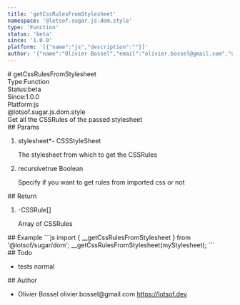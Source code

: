 ```yaml
---
title: 'getCssRulesFromStylesheet'
namespace: '@lotsof.sugar.js.dom.style'
type: 'Function'
status: 'beta'
since: '1.0.0'
platform: '[{"name":"js","description":""}]'
author: '{"name":"Olivier Bossel","email":"olivier.bossel@gmail.com","url":"https://lotsof.dev"}'
---
```

<div class="docmap-mdx">
# getCssRulesFromStylesheet
<div class="_metas">
<div class="_type"><span class="_type-label">Type:</span><span class="_type-value">Function</span></div>
<div class="_status"><span class="_status-label">Status:</span><span class="_status-value -beta">beta</span></div>
<div class="_since"><span class="_since-label">Since:</span><span class="_since-value">1.0.0</span></div>
<div class="_platform"><span class="_platform-label">Platform:</span><span class="_platform-value -js">js</span></div>
</div>
<div class="_namespace">@lotsof.sugar.js.dom.style</div>
<div class="_description typo-format typo-rhythm">
Get all the CSSRules of the passed stylesheet
</div>
<div class="_params">
## Params
<ol class="_list">
<li class="_item">
<span class="_name">stylesheet<span class="_required">*</span></span><span class="_default">-</span> <span class="_type">CSSStyleSheet</span>
<p class="_description">The stylesheet from which to get the CSSRules</p>
</li>
<li class="_item">
<span class="_name">recursive</span><span class="_default">true</span> <span class="_type">Boolean</span>
<p class="_description">Specify if you want to get rules from imported css or not</p>
</li>
</ol>
</div>
<div class="_return">
## Return
<ol class="_list">
<li class="_item">
<span class="_default">-</span><span class="_type">CSSRule&lsqb;&rsqb;</span>
<p class="_description">Array of CSSRules</p>
</li>
</ol>
</div>
<div class="_examples">
## Example
```js
import { __getCssRulesFromStylesheet } from '@lotsof/sugar/dom';
__getCssRulesFromStylesheet(myStylesheet);
```
</div>
<div class="_todo">
## Todo
<ul class="_list">
<li class="_item">
<span class="_description">tests</span>
<span class="_priority -normal">normal</span>
</li>
</ul>
</div>
<div class="_author">
## Author
<ul class="_list">
<li class="_item">
<span class="_name">Olivier Bossel</span>
<span class="_email">olivier.bossel@gmail.com</span>
<a href="https://lotsof.dev" target="_blank" class="_url">https://lotsof.dev</a>
</li>
</ul>
</div>
</div>